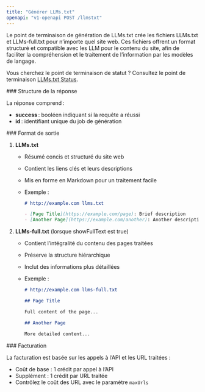 ```yaml
---
title: "Générer LLMs.txt"
openapi: "v1-openapi POST /llmstxt"
---
```


Le point de terminaison de génération de LLMs.txt crée les fichiers LLMs.txt et LLMs-full.txt pour n’importe quel site web. Ces fichiers offrent un format structuré et compatible avec les LLM pour le contenu du site, afin de faciliter la compréhension et le traitement de l’information par les modèles de langage.

Vous cherchez le point de terminaison de statut ? Consultez le point de terminaison [LLMs.txt Status](/fr/api-reference/endpoint/llmstxt-get).

<div id="response-structure">
  ### Structure de la réponse
</div>

La réponse comprend :

* **success** : booléen indiquant si la requête a réussi
* **id** : identifiant unique du job de génération

<div id="output-format">
  ### Format de sortie
</div>

1. **LLMs.txt**

   * Résumé concis et structuré du site web
   * Contient les liens clés et leurs descriptions
   * Mis en forme en Markdown pour un traitement facile
   * Exemple :

     ```markdown
     # http://example.com llms.txt

     - [Page Title](https://example.com/page): Brief description
     - [Another Page](https://example.com/another): Another description
     ```

2. **LLMs-full.txt** (lorsque showFullText est true)

   * Contient l’intégralité du contenu des pages traitées
   * Préserve la structure hiérarchique
   * Inclut des informations plus détaillées
   * Exemple :

     ```markdown
     # http://example.com llms-full.txt

     ## Page Title

     Full content of the page...

     ## Another Page

     More detailed content...
     ```

<div id="billing">
  ### Facturation
</div>

La facturation est basée sur les appels à l’API et les URL traitées :

* Coût de base : 1 crédit par appel à l’API
* Supplément : 1 crédit par URL traitée
* Contrôlez le coût des URL avec le paramètre `maxUrls`